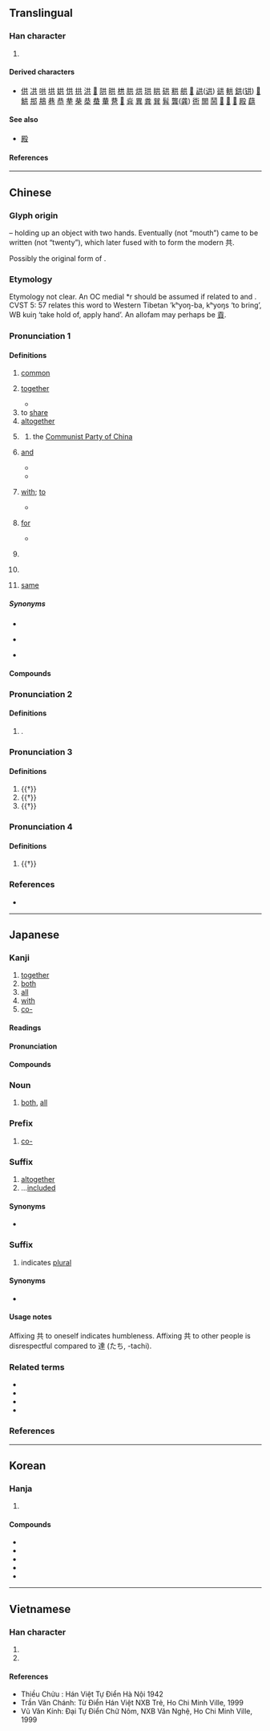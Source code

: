 {{character info}}
==Translingual==
{{stroke order|strokes=6}}

===Han character===
{{Han char|rn=12|rad=八|as=04|sn=6|four=44801|canj=TC|ids=⿱龷八}}

# {{mul-shuowen radical-def|64}}

====Derived characters====
* [[供]] [[㓋]] [[哄]] [[垬]] [[娂]] [[㤨]] [[拱]] [[洪]] [[𤞒]] [[䧆]] [[晎]] [[栱]] [[㬴]] [[烘]] [[珙]] [[䀧]] [[硔]] [[粠]] [[舼]] [[𧋄]] [[鿁]]([[䜤]]) [[谼]] [[輁]] [[鉷]]([[𫟹]]) [[𧶯]] [[䱋]] [[䢼]] [[䳍]] [[巷]] [[恭]] [[拲]] [[㭟]] [[㳟]] [[蛬]] [[輂]] [[䢽]] [[𢩉]] [[烡]] [[異]] [[粪]] [[巽]] [[髸]] [[龔]]([[龚]]) [[衖]] [[閧]] [[鬨]] [[𢮪]] [[𨂚]] [[𦜞]] [[殿]] [[蕻]]

====See also====
* {{l|mul|暴}} [[殿]]<!-- does the left side exist independently? -->

====References====
{{Han ref|kx=0127.050|dkj=01458|dj=0283.060|hdz=10243.020|uh=5171}}

----

==Chinese==
{{zh-forms|alt=𦱹,𠔏,𩇿}}

===Glyph origin===
{{Han etym}}
{{Han compound|廾|口|t1=two hands|t2=an object|ls=ic}} – holding up an object with two hands. Eventually {{zh-l|*口}} (not “mouth”) came to be written {{zh-l|*廿}} (not “twenty”), which later fused with {{zh-l|*廾}} to form the modern 共.

Possibly the original form of {{zh-l|*供|to provide; to offer}}.

===Etymology===
Etymology not clear. An OC medial *r should be assumed if related to {{zh-l|*恭}} and {{zh-l|*龔}}. CVST 5: 57 relates this word to Western Tibetan ’kʰyoŋ-ba, kʰyoŋs ‘to bring’, WB kuiŋ ‘take hold of, apply hand’. An allofam may perhaps be [[貢]].

===Pronunciation 1===
{{zh-pron
|m=gòng
|m-s=gong4
|dg=гун3
|c=gung6
|c-t=guung5
|g=qiung5/kung5
|g_note=qiung5 - vernacular; kung5 - literary
|h=pfs=khiung;gd=kiung4
|j=gung3
|mb=gō̤ng
|md=gâe̤ng/gê̤ṳng
|mn=ml,jj,tw:kāng/xm,zz,tw:kā/ml,jj,tw:kiōng
|mn_note=kāng, kā - vernacular (kā - also written as {{zh-l|*甲}}); kiōng - literary
|mn-t=gang7
|w=3gon
|x=gong5/gong4
|x_note=gong5 - vernacular; gong4 - literary
|mc=2
|oc=1,2
|ma=y
|cat=a,adv,v,con,pn
}}

====Definitions====
{{zh-hanzi}}

# [[common]]
#: {{zh-x|共識|common understanding; consensus}}
# [[together]]
#: {{zh-x|共 進 晚餐|to have dinner '''together'''}}
#* {{zh-x|興{xīng}起！地上{shang} 大.小 邦，^響應 諸天 共 頌揚|Joyful, all ye nations, rise, Join the triumph of the skies <small>[Original English lyrics]</small><br>Rise up! nations of the earth, big and small, Sing praises '''together''' in response to the skies <small>[Literal English translation]</small>|ref='''1984''', translation edited by {{lang|zh|滕近輝}} [Philip Teng] and {{lang|zh|何統雄}} [Richard Ho], {{lang|zh|天使報信}} [Hark! the Herald Angels Sing], in {{lang|zh|《生命聖詩》}} [''Hymns of Life'']}}
# to [[share]]
# [[altogether]]
#: {{zh-x|我 前後 共 買 了 五 雙 鞋。|From beginning to end, I '''altogether''' bought five pairs of shoes.}}
# {{zh-short|共產黨|[[communist]] [[party]]}}
#: {{zh-x|反共|anti-communist}}
## {{lb|zh|specifically}} the [[Communist Party of China]]
##: {{zh-x|國共|[[Kuomintang]] and the [[Communist Party of China]]}}
# {{lb|zh|literary|or|dialectal}} [[and]]
#* {{zh-x|蜆肉 桶 肚 裡 全 係 泥\坭[泥] 共 水|A muscle cask, a belly (or mind) full of nothing but mud '''and''' water.|C|ref='''1828''', Robert Morrison, ''Vocabulary of the Canton Dialect'', part III, section XII}}
#* {{zh-x|唐人 有 𢬿{kaai5} 牛乳 共 糖 嚟 攪 茶 有 冇 呢|Do the Chinese use milk '''and''' sugar with their tea?|C|ref='''1841''', Elijah Coleman Bridgman, ''Chinese Chrestomathy in the Canton Dialect'', page 181}}
# {{lb|zh|literary|or|Min Dong|Hokkien}} [[with]]; [[to]]
#: {{zh-x|我 共{kā} 你 講。|I tell you.|MN}}
#* {{zh-x|死蔭 幽谷 中，祢 伴 我 過渡，歡欣 裡，風光 裡 祢 共 我 同在||C-LIT|ref={{lang|zh|鄧婉玲}}, lyrics by {{lang|zh|西伯}}, [https://www.youtube.com/watch?v=Sm59m0FDQeI {{lang|zh|全因為祢}}]}}
# {{lb|zh|Min Dong|Hokkien|dated|_|in|_|Cantonese}} [[for]]
#: {{zh-x|共{kā} 我 開門。|Open the door '''for''' me.|MN}}
#* {{zh-x|你 共 我 叫\呌[叫] 個 木匠 嚟\黎|You '''for''' me call a carpenter.|C|ref='''1828''', Robert Morrison, ''Vocabulary of the Canton Dialect'', part III, section I}}
# {{lb|zh|Hokkien}} {{n-g|Used in imperative sentences for emphasis}}
#: {{zh-x|你 共 我 會 記 咧{leh}！|Remember this!|MN}}
# {{lb|zh|Min Dong|Hokkien}} {{n-g|Particle introducing the object of the verb}}
#: {{zh-x|共{kā} 伊 放{pàng} 袂記|Forget about him.|MN}}
# {{lb|zh|Zhangzhou|&|Taiwan Min Nan}} [[same]]
#: {{zh-x|'''共{kāng}'''款|the same|MN}}
#: {{zh-x|無'''共{kāng}'''|not the '''same'''; different|MN}}

=====Synonyms=====
* {{sense|and}}
{{zh-dial|和}}
* {{sense|for}}
{{zh-dial|替}}
* {{sense|particle introducing the object of the verb}}
{{zh-dial|把}}

====Compounds====
{{zh-der|共餐|共產黨|共產國際|共產主義|共產主義青年團|共處|共度|共犯|共匪|共管|共和|共和國|共和制|共話|共計|共進|共居|共勉|共鳴|共謀|共棲|共青團|共生|共識|共事|共同|共同市場|共同體|共同語言|共享|共性|共議|共用|共有|共振|一共|不共天地|不共戴天|不共鑣|中共|五族共和|人神共憤|休戚與共|兄弟共妻|兩虎共鬥|公共|公共事業|公共保險|公共場所|公共安全|公共廁所|公共建設|公共投資|公共支出|公共收入|公共政策|公共救助|公共汽車|公共浴場|公共環境|公共給水|公共行政|公共衛生|公共設施|公共財政|公共部門|公共關係|公共電視|公共電話|公同共有|共乘|共事一夫|共享軟體|共分|共同代理|共同代表|共同企業|共同保證|共同努力|共同基金|共同感覺|共同正犯|共同科目|共同管道|共同經營|共同繼承|共同訴訟|共同語|共同財產|共同趨向|共同運銷|共同點|共命鳥|共和時代|共商大計|共存|共寢|共審制度|共工|共患|共患難|共挽鹿車|共敘舊姻|共有人|共枕|共業|共榮辱|共歲|共治|共洩|共濟一堂|共為脣齒|共營|共犯罪|共生礦|共產國家|共產宣言|共產集團|共登|共益權|共相|共相脣齒|共知|共禦外侮|共筆硯|共線點|共總|共聚|共聚一堂|共舞|共衾|共襄盛舉|共話衷腸|共語|共談|共論|共識決|共軛弧|共軛角|共通|共通意志|共閱|共體時艱|共點線|分憂共患|分甘共苦|反共|反共義士|同休共戚|同條共貫|同甘共苦|同生共死|同胞共乳|同舟共濟|同衾共枕|周召共和|和平共存|和平共處|和衷共濟|國際共管|多共少|天人共棄|奇文共賞|患難與共|攏共|普天共友|有目共睹|有目共見|有目共賞|松蘿共倚|核磁共振|榮辱與共|汽電共生|牛驥共牢|生死與共|眾目共睹|眾目共視|神人共悅|神人共戮|禍福與共|統共|總共|與共|通共|雅俗共賞|首尾共濟|鹿車共挽|共產|中華人民共和國|共慘黨|共沸物|老共|阿共仔:a-kiōng-á;Min Nan|港共|綠共}}

===Pronunciation 2===
{{zh-pron
|m=Gòng,Gōng,1nb=standard in Mainland,2nb=standard in Taiwan,2nc=variant in Mainland
|c=gung1
|dial=n
|mc=1
|oc=n,1
|cat=pn
}}

====Definitions====
{{zh-hanzi}}

# {{surname|zh}}.

===Pronunciation 3===
{{zh-pron
|m=gōng
|c=gung1
|mn-t=giong1
|dial=n
|mc=1
|oc=n,1
|ma=Zh-gong.ogg
|cat=v,a,n
}}

====Definitions====
{{zh-hanzi}}

# {{†}} {{zh-alt-form|供|to [[provide]]}}
# {{†}} {{zh-alt-form|恭|[[respectful]]}}
# {{†}} {{zh-alt-form|宮|[[castration]] (as [[punishment]])}}

===Pronunciation 4===
{{zh-pron
|m=gǒng
|c=gung2
|dial=n
|cat=v
}}

====Definitions====
{{zh-hanzi}}

# {{†}} {{zh-alt-form|拱|to [[fold]] the [[hand]]s in front of the [[breast]]; to [[surround]]}}

===References===
* {{R:yue:Hanzi}}

{{zh-cat|Elementary}}

----

==Japanese==

===Kanji===
{{ja-kanji|grade=4|rs=八04}}

# [[together]]
# [[both]]
# [[all]]
# [[with]]
# [[co-]]

====Readings====
{{ja-readings
|goon=く, くう
|kanon=きょう
|kanyoon=ぐ
|kun=とも-
}}

====Pronunciation====
{{ja-pron|y=k|とも|acc=0|acc2=1|acc_ref=DJR}}

====Compounds====
{{col5|ja
|{{ja-r|共%演|きょう%えん}}
|{{ja-r|共%学|きょう%がく}}
|{{ja-r|共%感|きょう%かん}}
|{{ja-r|共%産|きょう%さん}}
|{{ja-r|共%産%党|きょう%さん%とう}}
|{{ja-r|共%存|きょう%ぞん}}
|{{ja-r|共%著|きょう%ちょ}}
|{{ja-r|共%通|きょう%つう}}
|{{ja-r|共%通%語|きょう%つう%ご}}
|{{ja-r|共%同|きょう%どう}}
|{{ja-r|共%犯|きょう%はん}}
|{{ja-r|共%謀|きょう%ぼう}}
|{{ja-r|共%鳴|きょう%めい}}
|{{ja-r|共%有|きょう%ゆう}}
|{{ja-r|共%用|きょう%よう}}
|{{ja-r|共%和%国|きょう%わ%こく}}
|{{ja-r|共%依%存|きょう%い%ぞん}}
|{{ja-r|共%々|とも%ども}}, {{ja-r|共%共|とも%ども}}
|{{ja-r|共%営|きょう%えい}}
|{{ja-r|共%栄|きょう%えい}}
|{{ja-r|共%益|きょう%えき}}
|{{ja-r|共%起|きょう%き}}
|{{ja-r|共%襟|とも%えり}}
|{{ja-r|共%催|きょう%さい}}
|{{ja-r|共%済|きょう%さい}}
|{{ja-r|共%助|きょう%じょ}}
|{{ja-r|共%晶|きょう%しょう}}
|{{ja-r|公%共|こう%きょう}}
|{{ja-r|事%共|こと%ども}}
|{{ja-r|社%共|しゃ%きょう}}
|{{ja-r|是%非%共|ぜ%ひ%とも}}
|{{ja-r|中%共|ちゅう%きょう}}
|{{ja-r|防%共|ぼう%きょう}}
|{{ja-r|身%共|み%ども}}
|{{ja-r|諸%共|もろ%とも}}
|{{ja-r|容%共|よう%きょう}}
|{{ja-r|両%方%共|りょう%ほう%とも}}
|{{ja-r|私%共|わたくし%ども}}
|{{ja-r|何%共|なん%とも}}
}}

===Noun===
{{ja-noun|とも}}

# [[both]], [[all]]

===Prefix===
{{ja-pos|prefix|きょう}}

# [[co-]]

===Suffix===
{{ja-pos|suffix|とも}}

# [[altogether]]
# ...[[included]]
#: {{ja-usex|送%料%共|そう%りょう%-とも|including shipping fees, including postage}}

====Synonyms====
* {{ja-r|込|こみ}}

===Suffix===
{{ja-pos|suffix|ども}}

# indicates [[plural]]

====Synonyms====
* {{ja-r|達|たち}}

====Usage notes====
Affixing 共 to oneself indicates humbleness. Affixing 共 to other people is disrespectful compared to 達 (たち, -tachi).

===Related terms===
* {{ja-r|其れ共|それとも}}
* {{ja-r|共%食い|とも%ぐい}}
* {{ja-r|共に|とも に}}
* {{ja-r|共%稼ぎ|とも%かせぎ}}

===References===
<references/>

----

==Korean==

===Hanja===
{{ko-hanja|함께|공}}

# {{hanja form of|공|[[common]]; [[together]]}}

====Compounds====
* {{ko-l|공산주의|共産主義}}
* {{ko-l|공산주의자|共産主義者}}
* {{ko-l|공동체|共同體}}
* {{ko-l|공통점|共通點}}
* {{ko-l|반공|反共}}

[[Category:CJKV radicals| ]]

----

==Vietnamese==

===Han character===
{{vi-readings|rs=八04
|hanviet=cung, cộng, củng
|nom=cùng, cũng, cọng, cụng, gọng
}}

# {{han tu form of|cộng|to [[add]]; [[plus]]}}
# {{Nom form of|cùng|[[with]], [[and]]; [[same]]}}

====References====
* Thiều Chửu : Hán Việt Tự Điển Hà Nội 1942
* Trần Văn Chánh: Từ Điển Hán Việt NXB Trẻ, Ho Chi Minh Ville, 1999
* Vũ Văn Kính: Đại Tự Điển Chữ Nôm, NXB Văn Nghệ, Ho Chi Minh Ville, 1999
